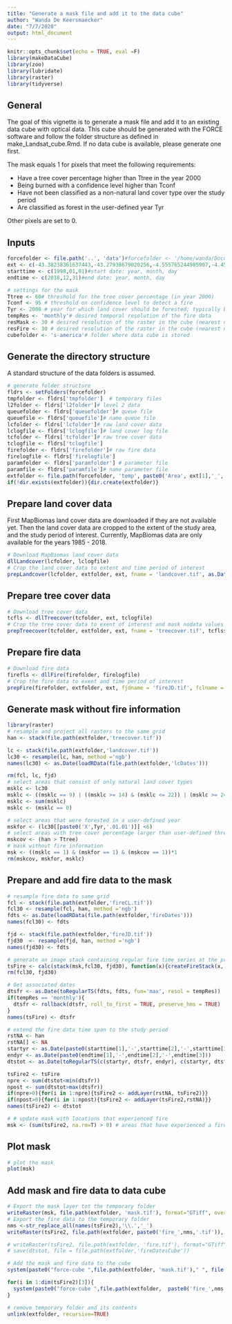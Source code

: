```yaml
---
title: "Generate a mask file and add it to the data cube"
author: "Wanda De Keersmaecker"
date: "7/7/2020"
output: html_document
---
```


```r
knitr::opts_chunk$set(echo = TRUE, eval =F)
library(makeDataCube)
library(zoo)
library(lubridate)
library(raster)
library(tidyverse)
```

## General 
The goal of this vignette is to generate a mask file and add it to an existing data cube with optical data. This cube should be generated with the FORCE software and follow the folder structure as defined in make_Landsat_cube.Rmd. If no data cube is available, please generate one first. 

The mask equals 1 for pixels that meet the following requirements:

- Have a tree cover percentage higher than Ttree in the year 2000
- Being burned with a confidence level higher than Tconf
- Have not been classified as a non-natural land cover type over the study period
- Are classified as forest in the user-defined year Tyr

Other pixels are set to 0.

## Inputs
```r
forcefolder <- file.path('..', 'data')#forcefolder <- '/home/wanda/Documents/data/force'
ext <- c(-43.38238361637443,-43.27938679020256,-4.555765244985907,-4.451717415449725)#extent, vector with xmin, xmax, ymin, ymax in degrees
starttime <- c(1998,01,01)#start date: year, month, day
endtime <- c(2018,12,31)#end date: year, month, day

# settings for the mask
Ttree <- 60# threshold for the tree cover percentage (in year 2000)
Tconf <- 95 # threshold on confidence level to detect a fire
Tyr <- 2000 # year for which land cover should be forested; typically beginning of disturbance monitoring period
tempRes <- 'monthly'# desired temporal resolution of the fire data
resMask <- 30 # desired resolution of the raster in the cube (nearest neighbor resampling)
resFire <- 30 # desired resolution of the raster in the cube (nearest neighbor resampling)
cubefolder <- 's-america'# folder where data cube is stored
```

## Generate the directory structure
A standard structure of the data folders is assumed. 

```r
# generate folder structure
fldrs <- setFolders(forcefolder)
tmpfolder <- fldrs['tmpfolder']  # temporary files
l2folder <- fldrs['l2folder']# level 2 data
queuefolder <- fldrs['queuefolder']# queue file
queuefile <- fldrs['queuefile']# name queue file
lcfolder <- fldrs['lcfolder']# raw land cover data
lclogfile <- fldrs['lclogfile']# land cover log file
tcfolder <- fldrs['tcfolder']# raw tree cover data
tclogfile <- fldrs['tclogfile']
firefolder <- fldrs['firefolder']# raw fire data
firelogfile <- fldrs['firelogfile']
paramfolder <- fldrs['paramfolder'] # parameter file
paramfile <- fldrs['paramfile']# name parameter file
extfolder <- file.path(forcefolder, 'temp', paste0('Area', ext[1],'_', ext[2],'_', ext[3],'_', ext[4]))# folder with temporary data for the study area of interest
if(!dir.exists(extfolder)){dir.create(extfolder)}
```

## Prepare land cover data
First MapBiomas land cover data are downloaded if they are not available yet. Then the land cover data are cropped to the extent of the study area, and the study period of interest. Currently, MapBiomas data are only available for the years 1985 - 2018.

```r
# Download MapBiomas land cover data
dllLandcover(lcfolder, lclogfile)
# Crop the land cover data to extent and time period of interest 
prepLandcover(lcfolder, extfolder, ext, fname = 'landcover.tif', as.Date(paste0(starttime[1],'-',starttime[2],'-',starttime[3])), as.Date(paste0(endtime[1],'-',endtime[2],'-',endtime[3])))

```

## Prepare tree cover data
```r
# Download tree cover data
tcfls <- dllTreecover(tcfolder, ext, tclogfile)
# Crop the tree cover data to exent of interest and mask nodata values
prepTreecover(tcfolder, extfolder, ext, fname = 'treecover.tif', tcfls$hanfiles, tcfls$hanmaskfiles)
```

## Prepare fire data
```r
# Download fire data
firefls <- dllFire(firefolder, firelogfile)
# Crop the fire data to exent and time period of interest 
prepFire(firefolder, extfolder, ext, fjdname = 'fireJD.tif', fclname = 'fireCL.tif', as.Date(paste0(starttime[1],'-',starttime[2],'-',starttime[3])), as.Date(paste0(endtime[1],'-',endtime[2],'-',endtime[3])), firefls$fireclfiles, firefls$firejdfiles)
```

## Generate mask without fire information
```r
library(raster)
# resample and project all rasters to the same grid
han <- stack(file.path(extfolder,'treecover.tif'))

lc <- stack(file.path(extfolder,'landcover.tif'))
lc30 <- resample(lc, han, method ='ngb')
names(lc30) <- as.Date(loadRData(file.path(extfolder,'lcDates')))

rm(fcl, lc, fjd)
# select areas that consist of only natural land cover types
msklc <- lc30
msklc <- ((msklc == 9) | ((msklc >= 14) & (msklc <= 22)) | (msklc >= 24))
msklc <- sum(msklc)
msklc <- (msklc == 0)

# select areas that were forested in a user-defined year
mskfor <- (lc30[[paste0('X',Tyr,'.01.01')]] <6)
# select areas with tree cover percentage larger than user-defined threshold in 2000
mskcov <- (han > Ttree)
# mask without fire information
msk <- ((msklc == 1) & (mskfor == 1) & (mskcov == 1))*1
rm(mskcov, mskfor, msklc)
```

## Prepare and add fire data to the mask
```r
# resample fire data to same grid
fcl <- stack(file.path(extfolder,'fireCL.tif'))
fcl30 <- resample(fcl, han, method ='ngb')
fdts <- as.Date(loadRData(file.path(extfolder,'fireDates')))
names(fcl30) <- fdts

fjd <- stack(file.path(extfolder,'fireJD.tif'))
fjd30  <- resample(fjd, han, method ='ngb')
names(fjd30) <- fdts

# generate an image stack containing regular fire time series at the predefined temporal resolution with value 1 if a fire occured and 0 if no fire occured
tsFire <- calc(stack(msk,fcl30, fjd30), function(x){createFireStack(x, dts = fdts, resol = tempRes, thres = Tconf)})
rm(fcl30, fjd30)

# Get associated dates
dtsfr <- as.Date(toRegularTS(fdts, fdts, fun='max', resol = tempRes))
if(tempRes == 'monthly'){
  dtsfr <- rollback(dtsfr, roll_to_first = TRUE, preserve_hms = TRUE)
}
names(tsFire) <- dtsfr

# extend the fire data time span to the study period
rstNA <- han
rstNA[] <- NA
startyr <- as.Date(paste0(starttime[1],'-',starttime[2],'-',starttime[3])) 
endyr <- as.Date(paste0(endtime[1],'-',endtime[2],'-',endtime[3]))
dtstot <- as.Date(toRegularTS(c(startyr, dtsfr, endyr), c(startyr, dtsfr, endyr), fun='max', resol = tempRes))

tsFire2 <- tsFire
npre <- sum(dtstot<min(dtsfr))
npost <- sum(dtstot>max(dtsfr))
if(npre>0){for(i in 1:npre){tsFire2 <- addLayer(rstNA, tsFire2)}}
if(npost>0){for(i in 1:npost){tsFire2 <- addLayer(tsFire2,rstNA)}}
names(tsFire2) <- dtstot

# # update mask with locations that experienced fire
msk <- (sum(tsFire2, na.rm=T) > 0) # areas that have experienced a fire get the value 1, other areas the value 0

```

## Plot mask
```r
# plot the mask
plot(msk)

```

## Add mask and fire data to data cube
```r
# Export the mask layer tot the temporary folder
writeRaster(msk, file.path(extfolder, 'mask.tif'), format="GTiff", overwrite=TRUE)
# Export the fire data to the temporary folder
nms <-str_replace_all(names(tsFire2),'\\.','_')
writeRaster(tsFire2, file.path(extfolder, paste0('fire_',nms,'.tif')), bylayer=TRUE, format="GTiff", overwrite=TRUE)

# writeRaster(tsFire2, file.path(extfolder, 'fire.tif'), format="GTiff", overwrite=TRUE)
# save(dtstot, file = file.path(extfolder,'fireDatesCube'))

# Add the mask and fire data to the cube
system(paste0("force-cube ",file.path(extfolder, 'mask.tif')," ", file.path(l2folder, cubefolder)," near ", resMask), intern = TRUE, ignore.stderr = TRUE)

for(i in 1:dim(tsFire2)[3]){
  system(paste0("force-cube ",file.path(extfolder,  paste0('fire_',nms[i],'.tif'))," ", file.path(l2folder, cubefolder)," near ", resFire), intern = TRUE, ignore.stderr = TRUE)
}

# remove temporary folder and its contents
unlink(extfolder, recursive=TRUE)
```


















